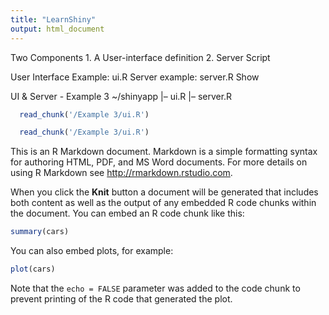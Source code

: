 ```yaml
---
title: "LearnShiny"
output: html_document
---
```


Two Components
  1. A User-interface definition
  2. Server Script
  
User Interface Example: ui.R
Server example: server.R
  Show
  
  
UI & Server - Example 3
  ~/shinyapp
  |-- ui.R
  |-- server.R

```r
  read_chunk('/Example 3/ui.R')
```
```r
  read_chunk('/Example 3/ui.R')
```

This is an R Markdown document. Markdown is a simple formatting syntax for authoring HTML, PDF, and MS Word documents. For more details on using R Markdown see <http://rmarkdown.rstudio.com>.

When you click the **Knit** button a document will be generated that includes both content as well as the output of any embedded R code chunks within the document. You can embed an R code chunk like this:

```r
summary(cars)
```

You can also embed plots, for example:

```r
plot(cars)
```

Note that the `echo = FALSE` parameter was added to the code chunk to prevent printing of the R code that generated the plot.
